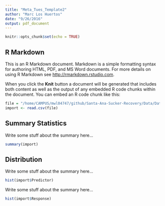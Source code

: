 ```yaml
---
title: "Meta_Tues_Template2"
author: "Marc Los Huertos"
date: "9/26/2016"
output: pdf_document
---
```


```r
knitr::opts_chunk$set(echo = TRUE)
```

## R Markdown

This is an R Markdown document. Markdown is a simple formatting syntax for authoring HTML, PDF, and MS Word documents. For more details on using R Markdown see <http://rmarkdown.rstudio.com>.

When you click the **Knit** button a document will be generated that includes both content as well as the output of any embedded R code chunks within the document. You can embed an R code chunk like this:

```r
file = "/home/CAMPUS/mwl04747/github/Santa-Ana-Sucker-Recovery/Data/Data_Tues_Template.csv"
import <- read.csv(file)
```

## Summary Statistics

Write some stuff about the summary here...
```r
summary(import)
```


## Distribution

Write some stuff about the summary here...

```r
hist(import$Predictor)
```


Write some stuff about the summary here...

```r
hist(import$Response)
```
